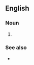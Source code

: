 ==English==

===Noun===
{{head|en|noun form}}

# {{plural of|en|turntable}}

===See also===
* {{l|en|turn the tables}}
